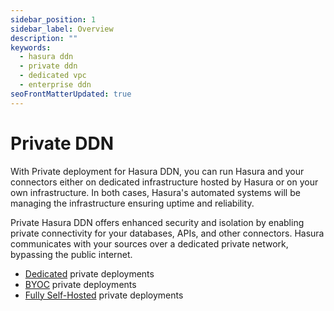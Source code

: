 ```yaml
---
sidebar_position: 1
sidebar_label: Overview
description: ""
keywords:
  - hasura ddn
  - private ddn
  - dedicated vpc
  - enterprise ddn
seoFrontMatterUpdated: true
---
```


# Private DDN

With Private deployment for Hasura DDN, you can run Hasura and your connectors either on dedicated infrastructure hosted
by Hasura or on your own infrastructure. In both cases, Hasura's automated systems will be managing the infrastructure
ensuring uptime and reliability.

Private Hasura DDN offers enhanced security and isolation by enabling private connectivity for your databases, APIs, and
other connectors. Hasura communicates with your sources over a dedicated private network, bypassing the public internet.

- [Dedicated](/architecture/private/dedicated) private deployments
- [BYOC](/architecture/private/byoc) private deployments
- [Fully Self-Hosted](/archtecture/private/self-hosted) private deployments